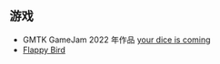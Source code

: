 ## 游戏

- GMTK GameJam 2022 年作品 [your dice is coming](https://itch.io/jam/gmtk-jam-2022/rate/1622615)
- [Flappy Bird](/proj/flappy_bird)
